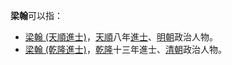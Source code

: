 '''梁翰'''可以指：
* [[梁翰_(天順進士)|梁翰 (天順進士)]]，[[天顺_(明朝)|天順]]八年[[進士|進士]]、[[明朝|明朝]]政治人物。
* [[梁翰_(乾隆進士)|梁翰 (乾隆進士)]]，[[乾隆|乾隆]]十三年進士、[[清朝|清朝]]政治人物。
{{disambig}}